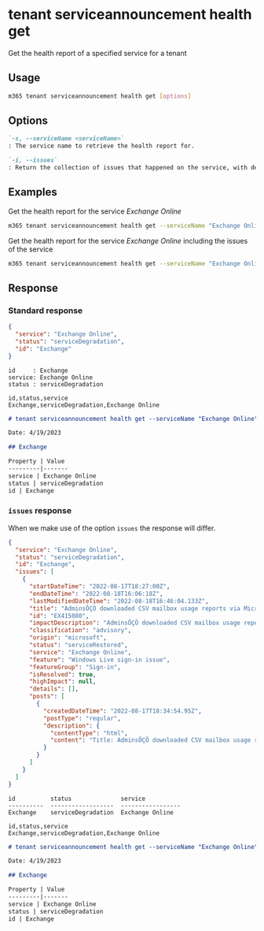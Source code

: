
# tenant serviceannouncement health get

Get the health report of a specified service for a tenant

## Usage

```sh
m365 tenant serviceannouncement health get [options]
```

## Options

```md definition-list
`-s, --serviceName <serviceName>`
: The service name to retrieve the health report for.

`-i, --issues`
: Return the collection of issues that happened on the service, with detailed information for each issue. Is only returned in JSON output mode.
```

<Global />

## Examples

Get the health report for the service _Exchange Online_

```sh
m365 tenant serviceannouncement health get --serviceName "Exchange Online"
```

Get the health report for the service _Exchange Online_ including the issues of the service

```sh
m365 tenant serviceannouncement health get --serviceName "Exchange Online" --issues
```

## Response

### Standard response

<Tabs>
  <TabItem value="JSON">

  ```json
  {
    "service": "Exchange Online",
    "status": "serviceDegradation",
    "id": "Exchange"
  }
  ```

  </TabItem>
  <TabItem value="Text">

  ```text
  id     : Exchange
  service: Exchange Online
  status : serviceDegradation
  ```

  </TabItem>
  <TabItem value="CSV">

  ```csv
  id,status,service
  Exchange,serviceDegradation,Exchange Online
  ```

  </TabItem>
  <TabItem value="Markdown">

  ```md
  # tenant serviceannouncement health get --serviceName "Exchange Online"

  Date: 4/19/2023

  ## Exchange

  Property | Value
  ---------|-------
  service | Exchange Online
  status | serviceDegradation
  id | Exchange
  ```

  </TabItem>
</Tabs>

### `issues` response

When we make use of the option `issues` the response will differ.

<Tabs>
  <TabItem value="JSON">

  ```json
  {
    "service": "Exchange Online",
    "status": "serviceDegradation",
    "id": "Exchange",
    "issues": [
      {
        "startDateTime": "2022-08-17T18:27:00Z",
        "endDateTime": "2022-08-18T16:06:18Z",
        "lastModifiedDateTime": "2022-08-18T16:46:04.133Z",
        "title": "AdminsÔÇÖ downloaded CSV mailbox usage reports via Microsoft 365 admin center donÔÇÖt contain data prior to August 1, 2022",
        "id": "EX415080",
        "impactDescription": "AdminsÔÇÖ downloaded CSV mailbox usage reports via Microsoft 365 admin center didn't contain data prior to August 1, 2022.",
        "classification": "advisory",
        "origin": "microsoft",
        "status": "serviceRestored",
        "service": "Exchange Online",
        "feature": "Windows Live sign-in issue",
        "featureGroup": "Sign-in",
        "isResolved": true,
        "highImpact": null,
        "details": [],
        "posts": [
          {
            "createdDateTime": "2022-08-17T18:34:54.95Z",
            "postType": "regular",
            "description": {
              "contentType": "html",
              "content": "Title: AdminsÔÇÖ downloaded CSV mailbox usage reports via Microsoft 365 admin center donÔÇÖt contain data prior to August 1, 2022\\\n\nUser impact: AdminsÔÇÖ downloaded CSV mailbox usage reports via Microsoft 365 admin center donÔÇÖt contain data prior to August 1, 2022.\\\n\nCurrent status: We're investigating a potential issue and checking for impact to your organization. We'll provide an update within 30 minutes."
            }
          }
        ]
      }
    ]
  }
  ```

  </TabItem>
  <TabItem value="Text">

  ```text
  id          status              service
  ----------  ------------------  -----------------
  Exchange    serviceDegradation  Exchange Online
  ```

  </TabItem>
  <TabItem value="CSV">

  ```csv
  id,status,service
  Exchange,serviceDegradation,Exchange Online
  ```

  </TabItem>
  <TabItem value="Markdown">

  ```md
  # tenant serviceannouncement health get --serviceName "Exchange Online" --issues "true"

  Date: 4/19/2023

  ## Exchange

  Property | Value
  ---------|-------
  service | Exchange Online
  status | serviceDegradation
  id | Exchange
  ```

  </TabItem>
</Tabs>

